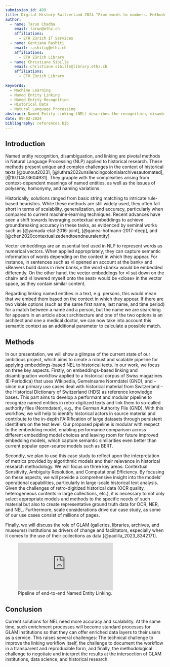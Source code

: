 ```yaml
---
submission_id: 499
title: Digital History Switzerland 2024 "From words to numbers. Methodological perspectives on large scale Named Entity Linking"
author:
  - name: Tarun Chadha
    email: tarun@ethz.ch
    affiliations:
      - ETH Zürich IT Services
  - name: Gentiana Rashiti
    email: rashitig@ethz.ch
    affiliations:
      - ETH Zürich Library
  - name: Christiane Sibille
    email: christiane.sibille@library.ethz.ch
    affiliations:
      - ETH Zürich Library
  
keywords:
  - Machine Learning
  - Named Entity Linking
  - Named Entity Recognition
  - Historical Data
  - Natural Language Processing
abstract: Named Entity Linking (NEL) describes the recognition, disambiguation, and linking of so-called «Named Entities» (such as people, places, and organizations) in text. Machine-assisted linking of entities helps to identify historical actors in large source corpora and thus contributes significantly to digital approaches in historical research. However, applying NEL to historical data presents unique challenges due to issues ranging from poor OCR and alternate spellings to people in historical texts being under-represented in contemporary databases. Given that we often have only sparse specific information about an entity in its direct context, we are developing a robust, modular, and scalable workflow in which we «embed» the people by the context in which they appear. This gives us more information, enabling disambiguation even when only limited data is present and application of NEL to large text corpora. Such techniques have been used and described in works such as [@10.1007/978-3-030-29563-9_13] and [@vasilyev2022namedentitylinkingentity]. With developing this pipeline and the corresponding embedding knowledge base(s) of historical entities we want to enable the use of such methods in the Swiss GLAM landscape.
date: 09-02-2024
bibliography: references.bib
---
```


## Introduction

Named entity recognition, disambiguation, and linking are pivotal methods in Natural Language Processing (NLP) applied to historical research. These methods present unique and complex challenges in the context of historical texts [@bunout2023], [@luthra2022unsilencingcolonialarchivesautomated], [@10.1145/3604931]. They grapple with the complexities arising from context-dependent meanings of named entities, as well as the issues of polysemy, homonymy, and naming variations.

Historically, solutions ranged from basic string matching to intricate rule-based heuristics. While these methods are still widely used, they often fall short in terms of scalability, generalization, and accuracy, particularly when compared to current machine-learning techniques. Recent advances have seen a shift towards leveraging contextual embeddings to achieve groundbreaking accuracy in these tasks, as evidenced by seminal works such as [@yamada-etal-2016-joint], [@ganea-hofmann-2017-deep], and [@chen2020contextualizedendtoendneuralentity].

Vector embeddings are an essential tool used in NLP to represent words as numerical vectors. When applied appropriately, they can capture semantic information of words depending on the context in which they appear. For instance, in sentences such as «I opened an account at the bank» and «Beavers build dams in river banks,» the word «bank» would be embedded differently. On the other hand, the vector embeddings for «I sat down on the chair» and «I lowered myself onto the seat» would be «close» in the vector space, as they contain similar content.

Regarding linking named entities in a text, e.g. persons, this would mean that we embed them based on the context in which they appear. If there are two viable options (such as the same first name, last name, and time period) for a match between a name and a person, but the name we are searching for appears in an article about architecture and one of the two options is an architect and one a medical doctor, we can now take into account this semantic context as an additional parameter to calculate a possible match.

## Methods
In our presentation, we will show a glimpse of the current state of our ambitious project, which aims to create a robust and scalable pipeline for applying embeddings-based NEL to historical texts. In our work, we focus on three key aspects. Firstly, on embeddings-based linking and disambiguation workflow applied to a historical corpus of Swiss magazines (E-Periodica) that uses Wikipedia, Gemeinsame Normdatei (GND), and – since our primary use cases deal with historical material from Switzerland – the Historical Dictionary of Switzerland (HDS) as reference knowledge bases. This part aims to develop a performant and modular pipeline to recognize named entities in retro-digitized texts and link them to so-called authority files (Normdaten), e.g., the German Authority File (GND). With this workflow, we will help to identify historical actors in source material and contribute to the in-depth FAIRification of large datasets through persistent identifiers on the text level. Our proposed pipeline is modular with respect to the embedding model, enabling performance comparison across different embedding model choices and leaving room for future improved embedding models, which capture semantic similarities even better than current popular open-source models such as BERT.

Secondly, we plan to use this case study to reflect upon the interpretation of metrics provided by algorithmic models and their relevance in historical research methodology. We will focus on three key areas: Contextual Sensitivity, Ambiguity Resolution, and Computational Efficiency. By focusing on these aspects, we will provide a comprehensive insight into the models' operational capabilities, particularly in large-scale historical text analysis. Given the challenges of retro-digitized historical data (OCR quality, heterogeneous contents in large collections, etc.), it is necessary to not only select appropriate models and methods to the specific needs of such material but also to create representative ground truth data for OCR, NER, and NEL. Furthermore, scale considerations drive our case study, as some of our use cases consist of millions of pages.

Finally, we will discuss the role of GLAM (galleries, libraries, archives, and museums) institutions as drivers of change and facilitators, especially when it comes to the use of their collections as data [@padilla_2023_8342171].

![Pipeline of end-to-end Named Entity Linking.](https://github.com/rashitig/abstract-template/blob/main/images/graph.pdf?raw=true)

## Conclusion
Current solutions for NEL need more accuracy and scalability. At the same time, such enrichment processes will become standard processes for GLAM institutions so that they can offer enriched data layers to their users as a service. This raises several challenges: The technical challenge to improve the linking workflow itself, the challenge to document the workflow in a transparent and reproducible form, and finally, the methodological challenge to negotiate and interpret the results at the intersection of GLAM institutions, data science, and historical research.   
